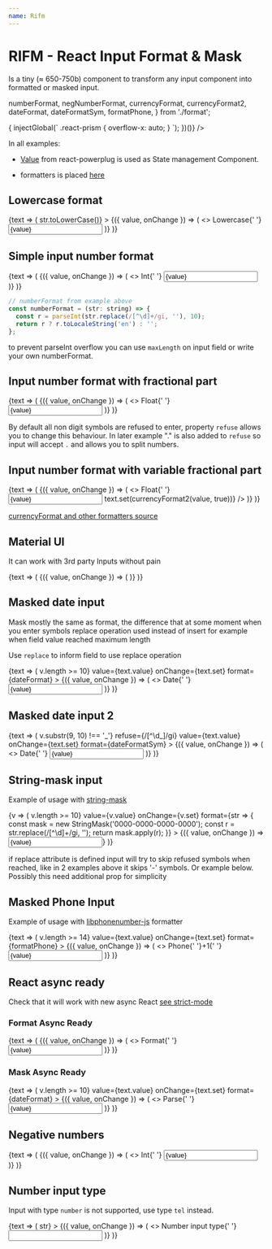 ```yaml
---
name: Rifm
---
```


# RIFM - React Input Format & Mask

Is a tiny (≈ 650-750b) component to transform any input component
into formatted or masked input.

  numberFormat,
  negNumberFormat,
  currencyFormat,
  currencyFormat2,
  dateFormat,
  dateFormatSym,
  formatPhone,
} from './format';

<div
  data-run={(() => {
    injectGlobal(`
    .react-prism {
      overflow-x: auto;
    }
  `);
  })()}
/>

In all examples:

- [Value](https://github.com/renatorib/react-powerplug/blob/master/docs/components/Value.md)
  from react-powerplug is used as State management Component.

- formatters is placed [here](https://github.com/istarkov/rifm/blob/master/docs/format.js)

## Lowercase format

<Playground>
  <Value initial={''}>
    {text => (
      <Rifm
        value={text.value}
        onChange={text.set}
        refuse={/$^/}
        format={str => str.toLowerCase()}
      >
        {({ value, onChange }) => (
          <>
            Lowercase{' '}
            <input
              maxLength="20"
              value={value}
              onChange={onChange}
              className={css({textAlign:"right"})}
              type="text"
            />
          </>
        )}
      </Rifm>
    )}

  </Value>
</Playground>

## Simple input number format

<Playground>
  <Value initial={''}>
    {text => (
      <Rifm
        value={text.value}
        onChange={text.set}
        format={numberFormat}
      >
        {({ value, onChange }) => (
          <>
            Int{' '}
            <input
              maxLength="20"
              value={value}
              onChange={onChange}
              className={css({textAlign:"right"})}
              type="tel"
            />
          </>
        )}
      </Rifm>
    )}

  </Value>
</Playground>

```javascript
// numberFormat from example above
const numberFormat = (str: string) => {
  const r = parseInt(str.replace(/[^\d]+/gi, ''), 10);
  return r ? r.toLocaleString('en') : '';
};
```

to prevent parseInt overflow you can use `maxLength` on input field
or write your own numberFormat.

## Input number format with fractional part

<Playground>
  <Value initial={''}>
    {text => (
      <Rifm
        refuse={/[^\d.]/gi}
        value={text.value}
        onChange={text.set}
        format={currencyFormat}
      >
        {({ value, onChange }) => (
          <>
            Float{' '}
            <input
              value={value}
              onChange={onChange}
              className={css({ textAlign: 'right' })}
              type="tel"
            />
          </>
        )}
      </Rifm>
    )}
  </Value>
</Playground>

By default all non digit symbols are refused to enter,
property `refuse` allows you to change this behaviour.
In later example "." is also added to `refuse` so input will accept `.`
and allows you to split numbers.

## Input number format with variable fractional part

<Playground>
  <Value initial={''}>
    {text => (
      <Rifm
        refuse={/[^\d.]/gi}
        value={text.value}
        onChange={text.set}
        format={currencyFormat2}
      >
        {({ value, onChange }) => (
          <>
            Float{' '}
            <input
              value={value}
              onChange={onChange}
              className={css({ textAlign: 'right' })}
              type="tel"
              onBlur={() => text.set(currencyFormat2(value, true))}
            />
          </>
        )}
      </Rifm>
    )}
  </Value>
</Playground>

[currencyFormat and other formatters source](https://github.com/istarkov/rifm/blob/master/docs/format.js)

## Material UI

It can work with 3rd party Inputs without pain

<Playground>
  <Value initial={''}>
    {text => (
      <Rifm
        refuse={/[^\d.]/gi}
        value={text.value}
        onChange={text.set}
        format={currencyFormat}
      >
        {({ value, onChange }) => (
          <TextField
            value={value}
            label={'Float'}
            onChange={onChange}
            className={css({ input: { textAlign: 'right' } })}
            type="tel"
          />
        )}
      </Rifm>
    )}
  </Value>
</Playground>

## Masked date input

Mask mostly the same as format, the difference that at some moment
when you enter symbols replace operation used instead of insert
for example when field value reached maximum length

Use `replace` to inform field to use replace operation

<Playground>
  <Value initial={'18-08-1978'}>
    {text => (
      <Rifm
        replace={v => v.length >= 10}
        value={text.value}
        onChange={text.set}
        format={dateFormat}
      >
        {({ value, onChange }) => (
          <>
            Date{' '}
            <input
              placeholder="dd-mm-yyyy"
              value={value}
              onChange={onChange}
              type="tel"
            />
          </>
        )}
      </Rifm>
    )}
  </Value>
</Playground>

## Masked date input 2

<Playground>
  <Value initial={''}>
    {text => (
      <Rifm
        replace={v => v.substr(9, 10) !== '_'}
        refuse={/[^\d_]/gi}
        value={text.value}
        onChange={text.set}
        format={dateFormatSym}
      >
        {({ value, onChange }) => (
          <>
            Date{' '}
            <input
              placeholder="__-__-____"
              value={value}
              onChange={onChange}
              type="tel"
            />
          </>
        )}
      </Rifm>
    )}
  </Value>
</Playground>

## String-mask input

Example of usage with [string-mask](https://github.com/the-darc/string-mask)

<Playground>
  <Value initial={''}>
    {v => (
      <Rifm
        replace={v => v.length >= 10}
        value={v.value}
        onChange={v.set}
        format={str => {
          const mask = new StringMask('0000-0000-0000-0000');
          const r = str.replace(/[^\d]+/gi, '');
          return mask.apply(r);
        }}
      >
        {({ value, onChange }) => <input onChange={onChange} value={value} />}
      </Rifm>
    )}
  </Value>
</Playground>

if replace attribute is defined input will try to skip refused symbols when reached,
like in 2 examples above it skips '-' symbols.
Or example below. Possibly this need additional prop for simplicity

## Masked Phone Input

Example of usage with
[libphonenumber-js](https://github.com/catamphetamine/libphonenumber-js) formatter

<Playground>
  <Value initial={''}>
    {text => (
      <Rifm
        // do not jump after ) until see number before
        replace={text.value.length < 6 && (/[^\d]+/).test(text.value[3]) ? undefined : v => v.length >= 14}
        value={text.value}
        onChange={text.set}
        format={formatPhone}
      >
        {({ value, onChange }) => (
          <>
            Phone{' '}+1{' '}
            <input  value={value} onChange={onChange} type="tel"/>
          </>
        )}
      </Rifm>
    )}

  </Value>
</Playground>

## React async ready

Check that it will work with new async React [see strict-mode](https://reactjs.org/docs/strict-mode.html)

### Format Async Ready

<Playground>
  <React.StrictMode>
    <Value initial={''}>
      {text => (
        <Rifm
          refuse={/[^\d.]/gi}
          value={text.value}
          onChange={text.set}
          format={currencyFormat}
        >
          {({ value, onChange }) => (
            <>
              Format{' '}
              <input
                value={value}
                onChange={onChange}
                className={css({ textAlign: 'right' })}
                type="tel"
              />
            </>
          )}
        </Rifm>
      )}
    </Value>
  </React.StrictMode>
</Playground>

### Mask Async Ready

<Playground>
  <React.StrictMode>
    <Value initial={'18-08-1978'}>
      {text => (
        <Rifm
          replace={v => v.length >= 10}
          value={text.value}
          onChange={text.set}
          format={dateFormat}
        >
          {({ value, onChange }) => (
            <>
              Parse{' '}
              <input
                placeholder="dd-mm-yyyy"
                value={value}
                onChange={onChange}
                type="tel"
              />
            </>
          )}
        </Rifm>
      )}
    </Value>
  </React.StrictMode>
</Playground>

## Negative numbers

<Playground>
  <Value initial={''}>
    {text => (
      <Rifm
        refuse={/[^\d-]/ig}
        value={text.value}
        onChange={text.set}
        format={negNumberFormat}
      >
        {({ value, onChange }) => (
          <>
            Int{' '}
            <input
              value={value}
              onChange={onChange}
              className={css({textAlign:"right"})}
              // type="tel"
            />
          </>
        )}
      </Rifm>
    )}

  </Value>
</Playground>

## Number input type

Input with type `number` is not supported, use type `tel` instead.

<Playground>
  <Value initial={''}>
    {text => (
      <Rifm
        value={text.value}
        onChange={text.set}
        refuse={/$^/}
        format={str => str}
      >
        {({ value, onChange }) => (
          <>
            Number input type{' '}
            <input
              maxLength="20"
              value={value}
              onChange={onChange}
              className={css({textAlign:"right"})}
              type="number"
            />
          </>
        )}
      </Rifm>
    )}

  </Value>
</Playground>
